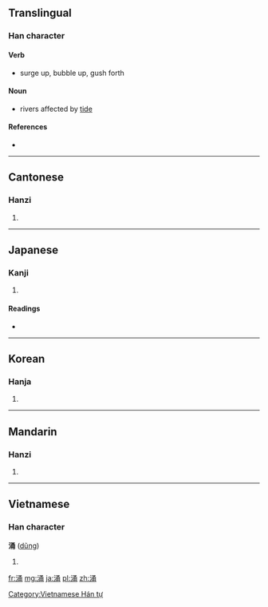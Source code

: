 {{also|湧}}
==Translingual==

===Han character===
{{Han char|rn=85|rad=水|as=07|sn=10|four=3712<sub>7</sub>|canj=水弓戈月 (ENIB)}}

====Verb====
* surge up, bubble up, gush forth

====Noun====
* rivers affected by [[tide]]

====References====
* {{Han ref|kx=0626.190|dkj=17534|dj=1028.050|hdz=31636.080|uh=6D8C|ud=28044|bh=AF46|bd=44870}}

----

==Cantonese==

===Hanzi===
{{yue-hanzi|jyut=|y=chung1}}

# {{defn|Cantonese|sort=水07}}

----

==Japanese==

===Kanji===
{{ja-kanji|grade=|rs=水07}}

# {{defn|Japanese|sort=水07}}

====Readings====
* {{ja-readings|on=[[ゆう]] (yū), [[よう]] (yō)|kun=[[わく]] (waku)}}

----

==Korean==

===Hanja===
{{ko-hanja|hangeul=용|eumhun=|rv=yong|mr=yong|y=yong}}

# {{defn|Korean|sort=水07}}

----

==Mandarin==

===Hanzi===
{{cmn-hanzi|pin=[[yǒng]] ([[yong3]])|wg=yung<sup>3</sup>}}

# {{defn|Mandarin|sort=水07}}

----

==Vietnamese==

===Han character===
'''涌''' ([[dũng]])

# {{defn|Vietnamese}}

[[Category:Vietnamese Hán tự]]

[[fr:涌]]
[[mg:涌]]
[[ja:涌]]
[[pl:涌]]
[[zh:涌]]